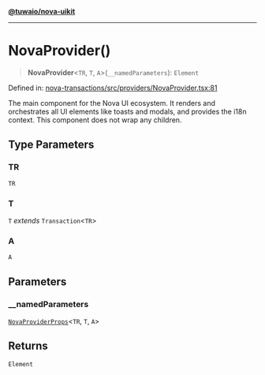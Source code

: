 [**@tuwaio/nova-uikit**](../../../../README.md)

***

# NovaProvider()

> **NovaProvider**\<`TR`, `T`, `A`\>(`__namedParameters`): `Element`

Defined in: [nova-transactions/src/providers/NovaProvider.tsx:81](https://github.com/TuwaIO/nova-uikit/blob/3eb6b94af58da761ccfe525487ec246f89bbf232/packages/nova-transactions/src/providers/NovaProvider.tsx#L81)

The main component for the Nova UI ecosystem. It renders and orchestrates all
UI elements like toasts and modals, and provides the i18n context.
This component does not wrap any children.

## Type Parameters

### TR

`TR`

### T

`T` *extends* `Transaction`\<`TR`\>

### A

`A`

## Parameters

### \_\_namedParameters

[`NovaProviderProps`](../type-aliases/NovaProviderProps.md)\<`TR`, `T`, `A`\>

## Returns

`Element`
